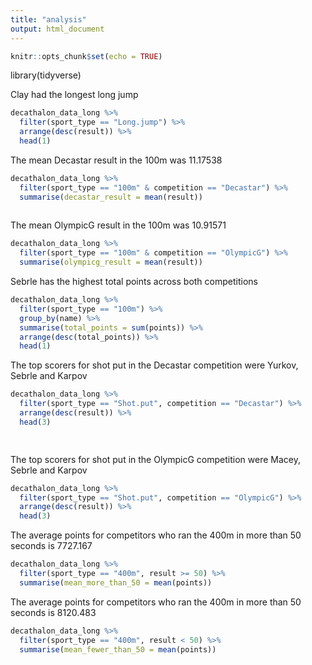 ```yaml
---
title: "analysis"
output: html_document
---
```


```r
knitr::opts_chunk$set(echo = TRUE)
```
library(tidyverse)

Clay had the longest long jump
```r
decathalon_data_long %>% 
  filter(sport_type == "Long.jump") %>% 
  arrange(desc(result)) %>% 
  head(1)

```
The mean Decastar result in the 100m was 11.17538
```r
decathalon_data_long %>% 
  filter(sport_type == "100m" & competition == "Decastar") %>% 
  summarise(decastar_result = mean(result))
  
```
The mean OlympicG result in the 100m was 10.91571
```r
decathalon_data_long %>% 
  filter(sport_type == "100m" & competition == "OlympicG") %>% 
  summarise(olympicg_result = mean(result))

```
Sebrle has the highest total points across both competitions
```r
decathalon_data_long %>% 
  filter(sport_type == "100m") %>% 
  group_by(name) %>% 
  summarise(total_points = sum(points)) %>% 
  arrange(desc(total_points)) %>% 
  head(1)
```
The top scorers for shot put in the Decastar competition were Yurkov, Sebrle and Karpov
```r
decathalon_data_long %>% 
  filter(sport_type == "Shot.put", competition == "Decastar") %>% 
  arrange(desc(result)) %>% 
  head(3)

  

```
The top scorers for shot put in the OlympicG competition were Macey, Sebrle and Karpov
```r
decathalon_data_long %>% 
  filter(sport_type == "Shot.put", competition == "OlympicG") %>% 
  arrange(desc(result)) %>% 
  head(3)
```
The average points for competitors who ran the 400m in more than 50 seconds is 7727.167
```r
decathalon_data_long %>% 
  filter(sport_type == "400m", result >= 50) %>% 
  summarise(mean_more_than_50 = mean(points))
```
The average points for competitors who ran the 400m in more than 50 seconds is 8120.483
```r
decathalon_data_long %>% 
  filter(sport_type == "400m", result < 50) %>% 
  summarise(mean_fewer_than_50 = mean(points))
```

